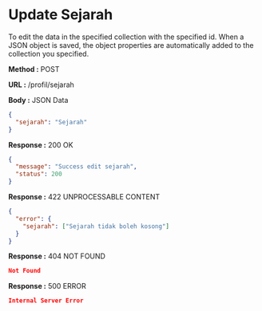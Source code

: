 
# Update Sejarah

To edit the data in the specified collection with the specified id.
When a JSON object is saved, the object properties are automatically added to the collection you specified.

**Method :** <Badge variant="success">POST</Badge>

**URL :** <Badge variant="dark">/profil/sejarah</Badge>

**Body :** <Badge variant="warning">JSON Data</Badge>

```json
{
  "sejarah": "Sejarah"
}
```

**Response :** <BadgeOutline variant="success">200 OK</BadgeOutline>

```json
{
  "message": "Success edit sejarah",
  "status": 200
}
```

**Response :** <BadgeOutline variant="info">422 UNPROCESSABLE CONTENT</BadgeOutline>

```json
{
  "error": {
    "sejarah": ["Sejarah tidak boleh kosong"]
  }
}
```

**Response :** <BadgeOutline variant="warning">404 NOT FOUND</BadgeOutline>

```json
Not Found
```

**Response :** <BadgeOutline variant="danger">500 ERROR</BadgeOutline>

```json
Internal Server Error
```

